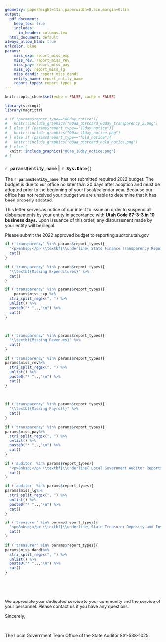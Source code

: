 ---
geometry: paperheight=11in,paperwidth=8.5in,margin=0.5in
output:
  pdf_document: 
    keep_tex: true
    includes:
      in_header: columns.tex
  html_document: default
always_allow_html: true
urlcolor: blue
params:
    miss_exp: report_miss_exp
    miss_rev: report_miss_rev
    miss_pay: report_miss_pay
    miss_lg: report_miss_lg
    miss_dandi: report_miss_dandi
    entity_name: report_entity_name
    report_types: report_types_p
---
\pagenumbering{gobble}

```{r setup, include=FALSE}
knitr::opts_chunk$set(echo = FALSE, cache = FALSE)
```

```{r}
library(stringi)
library(magrittr)
```


```{r out.width = "550px", out.align="center"}
# if (params$report_type=="60day_notice"){
#   knitr::include_graphics("00aa_postcard_60day_transparency_2.png")
# } else if (params$report_type=="10day_notice"){
#   knitr::include_graphics("00aa_10day_notice.png")
# } else if (params$report_type=="hold_notice"){
#   knitr::include_graphics("00aa_postcard_hold_notice.png")
# } else {
  knitr::include_graphics("00aa_10day_notice.png")
# }

```

### \hfill __`r params$entity_name`__ | `r Sys.Date()`

The **`r params$entity_name`**. has not submitted required 2022 budget. The budget is due to our office no later than 30 days after adoption and must be adopted prior to the beginning of your fiscal/calendar year.  Because our office has not received your budget we are unable to determine that it has been properly adopted.

This letter serves as notice of our intent to issue an order to suspend all disbursements by your entity in accordance with **Utah Code 67-3-3 in 10 business days.**  Upon issuance of this order, any disbursement made by your entity will be illegal.

Please submit the 2022 approved budget to reporting.auditor.utah.gov \underline{within 10 business days of the date of this letter.}


```{r, comment=NA, results='asis'}
if ('transparency' %in% params$report_types){
  "<p>&nbsp;</p> \\textbf{\\underline{ State Finance Transparency Reports}}" %>%
  cat()
}
```

:::::: {.cols data-latex=""}

::: {.col data-latex="{0.30\textwidth}"}

```{r, comment=NA, results='asis'}
if ('transparency' %in% params$report_types){
  "\\textbf{Missing Expenditures}" %>%
  cat()
}
```
<!-- # ```{r, comment=NA, results='asis', fig.align='center'} -->
<!-- # params$miss_rev%>% -->
<!-- #   stri_split_regex(", ") %>% -->
<!-- #   unlist() %>% -->
<!-- #   paste0("* ",.,"\n") %>% -->
<!-- #   cat() -->
<!-- # ``` -->
<!-- # } -->

```{r, comment=NA, results='asis'}
if ('transparency' %in% params$report_types){
    params$miss_exp %>%
  stri_split_regex(", ") %>%
  unlist() %>%
  paste0("* ",.,"\n") %>%
  cat()
}

```
:::

::: {.col data-latex="{0.05\textwidth}"}
\ 
<!-- an empty Div (with a white space), serving as
a column separator -->
:::

::: {.col data-latex="{0.30\textwidth}"}
```{r, comment=NA, results='asis'}
if ('transparency' %in% params$report_types){
  "\\textbf{Missing Revenues}" %>%
  cat()
}
```

```{r, comment=NA, results='asis', fig.align='center'}
if ('transparency' %in% params$report_types){
params$miss_rev%>%
  stri_split_regex(", ") %>%
  unlist() %>%
  paste0("* ",.,"\n") %>%
  cat()
}
```
:::

::: {.col data-latex="{0.05\textwidth}"}
\ 
<!-- an empty Div (with a white space), serving as
a column separator -->
:::

::: {.col data-latex="{0.30\textwidth}"}
```{r, comment=NA, results='asis'}
if ('transparency' %in% params$report_types){
  "\\textbf{Missing Payroll}" %>%
  cat()
}
```

```{r, comment=NA, results='asis'}
if ('transparency' %in% params$report_types){
params$miss_pay%>%
  stri_split_regex(", ") %>%
  unlist() %>%
  paste0("* ",.,"\n") %>%
  cat()
}
```
:::

::::::

```{r, comment=NA, results='asis'}
if ('auditor' %in% params$report_types){
  "<p>&nbsp;</p> \\textbf{\\underline{ Local Government Auditor Reports}}" %>%
  cat()
}
```


```{r, comment=NA, results='asis'}
if ('auditor' %in% params$report_types){
params$miss_lg%>%
  stri_split_regex(", ") %>%
  unlist() %>%
  paste0("* ",.,"\n") %>%
  cat()
}
```




```{r, comment=NA, results='asis'}
if ('treasurer' %in% params$report_types){
  "<p>&nbsp;</p> \\textbf{\\underline{ State Treasurer Deposity and Investment Reports}}" %>%
  cat()
}
```

```{r, comment=NA, results='asis'}
if ('treasurer' %in% params$report_types){
params$miss_dandi%>%
  stri_split_regex(", ") %>%
  unlist() %>%
  paste0("* ",.,"\n") %>%
  cat()
}
```




<p>&nbsp;</p>
<p>&nbsp;</p>
We appreciate your dedicated service to your community and the service of your personnel.  Please contact us if you have any questions.

Sincerely,

<p>&nbsp;</p>
The Local Government Team
Office of the State Auditor
801-538-1025
